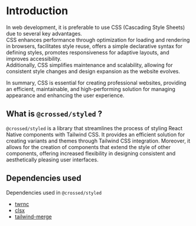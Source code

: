 # Introduction

In web development, it is preferable to use CSS (Cascading Style Sheets) due to several key advantages.  
CSS enhances performance through optimization for loading and rendering in browsers, facilitates style reuse, offers a simple declarative syntax for defining styles, 
promotes responsiveness for adaptive layouts, and improves accessibility.  
Additionally, CSS simplifies maintenance and scalability, allowing for consistent style changes and design expansion as the website evolves.  

In summary, CSS is essential for creating professional websites, providing an efficient, maintainable, and high-performing solution for managing appearance and enhancing the user experience.
## What is `@crossed/styled` ?

`@crossed/styled` is a library that streamlines the process of styling React Native components with Tailwind CSS. It provides an efficient solution for creating variants 
and themes through Tailwind CSS integration. Moreover, it allows for the creation of components that extend the style of other components, offering increased flexibility in designing 
consistent and aesthetically pleasing user interfaces.

## Dependencies used

Dependencies used in `@crossed/styled`

- [twrnc](https://github.com/jaredh159/tailwind-react-native-classnames)
- [clsx](https://github.com/lukeed/clsx)
- [tailwind-merge](https://github.com/dcastil/tailwind-merge)
